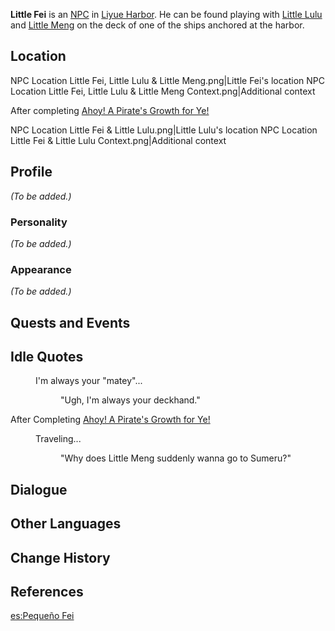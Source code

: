 {{Meta
<!-- REMOVE THIS TEMPLATE AFTER ADDING MISSING INFO -->
|missing_NPC_profile  = yes
}}
{{Character Infobox
|type             = NPC
|image            = NPC Little Fei.png
|region           = Liyue
|voiceJP          = Nishimaki Kanon ({{ja|西巻花音}})<ref name="2222Kanon">Twitter: [https://twitter.com/2222Kanon JP VA's Bio]</ref>
}}
'''Little Fei''' is an [[NPC]] in [[Liyue Harbor]]. He can be found playing with [[Little Lulu]] and [[Little Meng]] on the deck of one of the ships anchored at the harbor.

==Location==
<gallery>
NPC Location Little Fei, Little Lulu & Little Meng.png|Little Fei's location
NPC Location Little Fei, Little Lulu & Little Meng Context.png|Additional context
</gallery>

;After completing [[Ahoy! A Pirate's Growth for Ye!]]
<gallery>
NPC Location Little Fei & Little Lulu.png|Little Lulu's location
NPC Location Little Fei & Little Lulu Context.png|Additional context
</gallery>

==Profile==
<!-- detailed story/lore information goes here -->
''(To be added.)''

===Personality===
''(To be added.)''

===Appearance===
''(To be added.)''

==Quests and Events==
{{Quests and Events
|Blazin' Trails (Part 2) = as part of [[Xinyan]]'s mirage
}}

==Idle Quotes==
{{Dialogue start}}
: {{DIcon|Idle}} I'm always your "matey"...
:: {{A|VO Little Fei 01.ogg}} "Ugh, I'm always your deckhand."
{{Dialogue end}}

;After Completing [[Ahoy! A Pirate's Growth for Ye!]]
{{Dialogue start}}
: {{DIcon|Idle}} Traveling...
:: {{A|VO Little Fei 02.ogg}} "Why does Little Meng suddenly wanna go to Sumeru?"
{{Dialogue end}}

==Dialogue==
{{Transclude|Little Lulu|Dialogue}}

==Other Languages==
{{Other Languages
|default_hidden = 1
|en      = Little Fei
|zhs     = 阿飞
|zhs_rm  = Ā Fēi
|zht     = 阿飛
|zht_rm  = Ā Fēi
|ja      = {{Rubi|飛|フェイ}}
|ja_rm   = Fei<ref>{{Ref/Quest|Blazin' Trails (Part 2)}}</ref>
|ko      = 아비
|ko_rm   = Abi
|es      = Pequeño Fei
|fr      = Fei
|ru      = Малыш Фэй
|th      = หนูน้อย Fei
|th_rm   = Nu Noi Fei
|vi      = Fei
|de      = Kleiner Fei
|id      = Little Fei
|pt      = Pequeno Fei
|tr      = Minik Fei
|it      = Piccolo Fei
}}

==Change History==
{{Change History|1.0}}

==References==
{{Reflist}}

[[es:Pequeño Fei]]